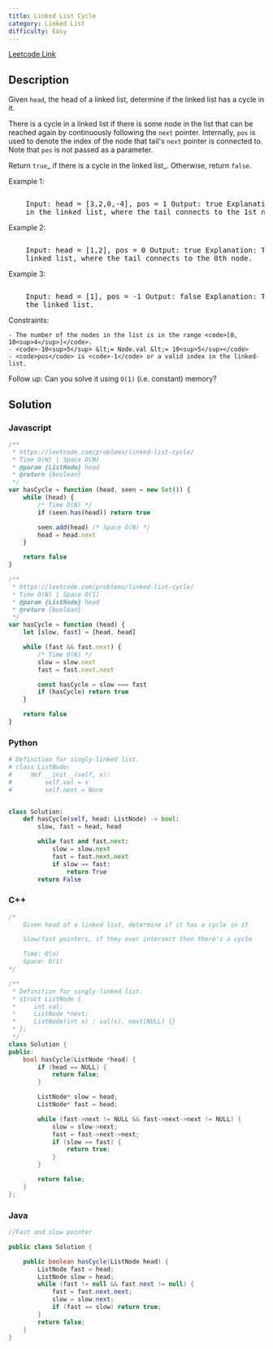 ```yaml
---
title: Linked List Cycle
category: Linked List
difficulty: Easy
---
```


<Callout>

[Leetcode Link](https://leetcode.com/problems/linked-list-cycle)

</Callout>

## Description

Given <code>head</code>, the head of a linked list, determine if the linked list has a cycle in it.

There is a cycle in a linked list if there is some node in the list that can be reached again by continuously following the <code>next</code> pointer. Internally, <code>pos</code> is used to denote the index of the node that tail&#39;s <code>next</code> pointer is connected to. Note that <code>pos</code> is not passed as a parameter.

Return <code>true</code>_ if there is a cycle in the linked list_. Otherwise, return <code>false</code>.

Example 1:

<Image
	alt=""
	src="https://assets.leetcode.com/uploads/2018/12/07/circularlinkedlist.png"
	width={300}
	height={97}
/>
<br />
<pre className="overflow-x-auto">
	Input: head = [3,2,0,-4], pos = 1 Output: true Explanation: There is a cycle
	in the linked list, where the tail connects to the 1st node (0-indexed).
</pre>

Example 2:

<Image
	alt=""
	src="https://assets.leetcode.com/uploads/2018/12/07/circularlinkedlist_test2.png"
	width={141}
	height={74}
/>
<br />
<pre className="overflow-x-auto">
	Input: head = [1,2], pos = 0 Output: true Explanation: There is a cycle in the
	linked list, where the tail connects to the 0th node.
</pre>

Example 3:

<Image
	alt=""
	src="https://assets.leetcode.com/uploads/2018/12/07/circularlinkedlist_test3.png"
	width={45}
	height={45}
/>
<br />
<pre className="overflow-x-auto">
	Input: head = [1], pos = -1 Output: false Explanation: There is no cycle in
	the linked list.
</pre>

Constraints:

    - The number of the nodes in the list is in the range <code>[0, 10<sup>4</sup>]</code>.
    - <code>-10<sup>5</sup> &lt;= Node.val &lt;= 10<sup>5</sup></code>
    - <code>pos</code> is <code>-1</code> or a valid index in the linked-list.

Follow up: Can you solve it using <code>O(1)</code> (i.e. constant) memory?

## Solution

### Javascript

```javascript
/**
 * https://leetcode.com/problems/linked-list-cycle/
 * Time O(N) | Space O(N)
 * @param {ListNode} head
 * @return {boolean}
 */
var hasCycle = function (head, seen = new Set()) {
	while (head) {
		/* Time O(N) */
		if (seen.has(head)) return true

		seen.add(head) /* Space O(N) */
		head = head.next
	}

	return false
}

/**
 * https://leetcode.com/problems/linked-list-cycle/
 * Time O(N) | Space O(1)
 * @param {ListNode} head
 * @return {boolean}
 */
var hasCycle = function (head) {
	let [slow, fast] = [head, head]

	while (fast && fast.next) {
		/* Time O(N) */
		slow = slow.next
		fast = fast.next.next

		const hasCycle = slow === fast
		if (hasCycle) return true
	}

	return false
}
```

### Python

```python
# Definition for singly-linked list.
# class ListNode:
#     def __init__(self, x):
#         self.val = x
#         self.next = None


class Solution:
    def hasCycle(self, head: ListNode) -> bool:
        slow, fast = head, head

        while fast and fast.next:
            slow = slow.next
            fast = fast.next.next
            if slow == fast:
                return True
        return False

```

### C++

```cpp
/*
    Given head of a linked list, determine if it has a cycle in it

    Slow/fast pointers, if they ever intersect then there's a cycle

    Time: O(n)
    Space: O(1)
*/

/**
 * Definition for singly-linked list.
 * struct ListNode {
 *     int val;
 *     ListNode *next;
 *     ListNode(int x) : val(x), next(NULL) {}
 * };
 */
class Solution {
public:
    bool hasCycle(ListNode *head) {
        if (head == NULL) {
            return false;
        }

        ListNode* slow = head;
        ListNode* fast = head;

        while (fast->next != NULL && fast->next->next != NULL) {
            slow = slow->next;
            fast = fast->next->next;
            if (slow == fast) {
                return true;
            }
        }

        return false;
    }
};

```

### Java

```java
//Fast and slow pointer

public class Solution {

    public boolean hasCycle(ListNode head) {
        ListNode fast = head;
        ListNode slow = head;
        while (fast != null && fast.next != null) {
            fast = fast.next.next;
            slow = slow.next;
            if (fast == slow) return true;
        }
        return false;
    }
}

```

